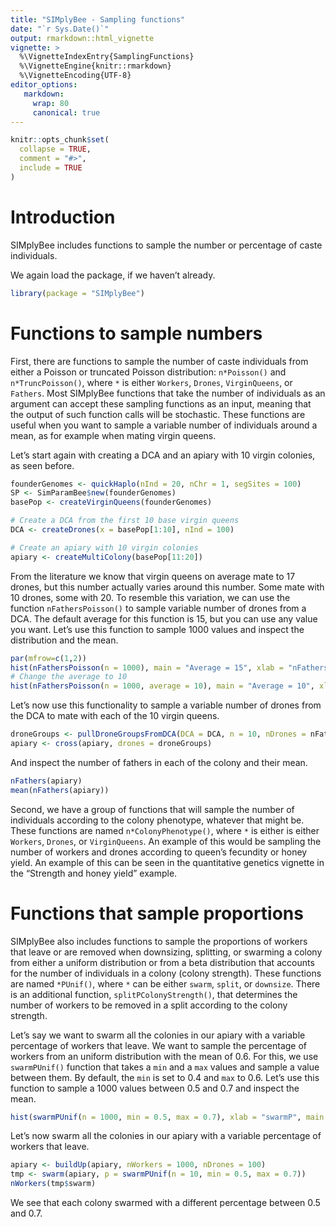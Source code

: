 ```yaml
---
title: "SIMplyBee - Sampling functions"
date: "`r Sys.Date()`"
output: rmarkdown::html_vignette
vignette: >
  %\VignetteIndexEntry{SamplingFunctions}
  %\VignetteEngine{knitr::rmarkdown}
  %\VignetteEncoding{UTF-8}
editor_options:
   markdown:
     wrap: 80
     canonical: true
---
```


```r
knitr::opts_chunk$set(
  collapse = TRUE,
  comment = "#>",
  include = TRUE
)
```

# Introduction

SIMplyBee includes functions to sample the number or percentage of caste
individuals.

We again load the package, if we haven't already.

```r
library(package = "SIMplyBee")
```

# Functions to sample numbers

First, there are functions to sample the number of caste individuals from either
a Poisson or truncated Poisson distribution: `n*Poisson()` and
`n*TruncPoisson()`, where `*` is either `Workers`, `Drones`, `VirginQueens`, or
`Fathers`. Most SIMplyBee functions that take the number of individuals as an
argument can accept these sampling functions as an input, meaning that the
output of such function calls will be stochastic. These functions are useful
when you want to sample a variable number of individuals around a mean, as for
example when mating virgin queens.

Let's start again with creating a DCA and an apiary with 10 virgin colonies, as
seen before.

```r
founderGenomes <- quickHaplo(nInd = 20, nChr = 1, segSites = 100)
SP <- SimParamBee$new(founderGenomes)
basePop <- createVirginQueens(founderGenomes)

# Create a DCA from the first 10 base virgin queens
DCA <- createDrones(x = basePop[1:10], nInd = 100)

# Create an apiary with 10 virgin colonies
apiary <- createMultiColony(basePop[11:20])
```

From the literature we know that virgin queens on average mate to 17 drones, but
this number actually varies around this number. Some mate with 10 drones, some
with 20. To resemble this variation, we can use the function `nFathersPoisson()`
to sample variable number of drones from a DCA. The default average for this
function is 15, but you can use any value you want. Let's use this function to
sample 1000 values and inspect the distribution and the mean.

```r
par(mfrow=c(1,2))
hist(nFathersPoisson(n = 1000), main = "Average = 15", xlab = "nFathers")
# Change the average to 10
hist(nFathersPoisson(n = 1000, average = 10), main = "Average = 10", xlab = "nFathers")
```

Let's now use this functionality to sample a variable number of drones from the
DCA to mate with each of the 10 virgin queens.

```r
droneGroups <- pullDroneGroupsFromDCA(DCA = DCA, n = 10, nDrones = nFathersPoisson)
apiary <- cross(apiary, drones = droneGroups)
```

And inspect the number of fathers in each of the colony and their mean.

```r
nFathers(apiary)
mean(nFathers(apiary))
```

Second, we have a group of functions that will sample the number of individuals
according to the colony phenotype, whatever that might be. These functions are
named `n*ColonyPhenotype()`, where `*` is either is either `Workers`, `Drones`,
or `VirginQueens`. An example of this would be sampling the number of workers
and drones according to queen's fecundity or honey yield. An example of this can
be seen in the quantitative genetics vignette in the "Strength and honey yield"
example.

# Functions that sample proportions

SIMplyBee also includes functions to sample the proportions of workers that
leave or are removed when downsizing, splitting, or swarming a colony from
either a uniform distribution or from a beta distribution that accounts for the
number of individuals in a colony (colony strength). These functions are named
`*PUnif()`, where `*` can be either `swarm`, `split`, or `downsize`. There is an
additional function, `splitPColonyStrength()`, that determines the number of
workers to be removed in a split according to the colony strength.

Let's say we want to swarm all the colonies in our apiary with a variable
percentage of workers that leave. We want to sample the percentage of workers
from an uniform distribution with the mean of 0.6. For this, we use
`swarmPUnif()` function that takes a `min` and a `max` values and sample a value
between them. By default, the `min` is set to 0.4 and `max` to 0.6. Let's use
this function to sample a 1000 values between 0.5 and 0.7 and inspect the mean.

```r
hist(swarmPUnif(n = 1000, min = 0.5, max = 0.7), xlab = "swarmP", main = "min=0.5, max=0.7")
```

Let's now swarm all the colonies in our apiary with a variable percentage of
workers that leave.

```r
apiary <- buildUp(apiary, nWorkers = 1000, nDrones = 100)
tmp <- swarm(apiary, p = swarmPUnif(n = 10, min = 0.5, max = 0.7))
nWorkers(tmp$swarm)
```

We see that each colony swarmed with a different percentage between 0.5 and 0.7.

